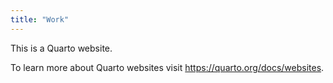 ```yaml
---
title: "Work"
---
```


This is a Quarto website.

To learn more about Quarto websites visit <https://quarto.org/docs/websites>.
